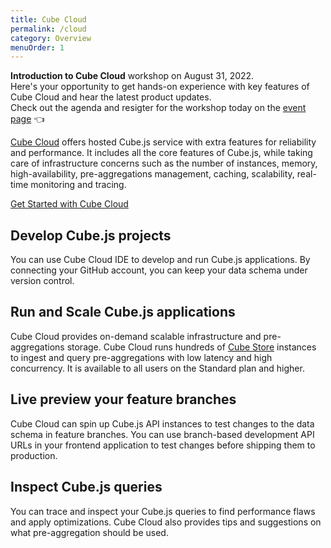 ```yaml
---
title: Cube Cloud
permalink: /cloud
category: Overview
menuOrder: 1
---
```


<InfoBox>
  <b>Introduction to Cube Cloud</b> workshop on August 31, 2022.<br/> 
  Here's your opportunity to get hands-on experience with key features of Cube Cloud and hear the latest product updates.<br /> 
  Check out the agenda and resigter for the workshop today on the <a href="https://cube.dev/events/introduction-to-cube-cloud/">event page</a> 👈
</InfoBox>
        
[Cube Cloud][link-cube-cloud] offers hosted Cube.js service with extra features
for reliability and performance. It includes all the core features of Cube.js,
while taking care of infrastructure concerns such as the number of instances,
memory, high-availability, pre-aggregations management, caching, scalability,
real-time monitoring and tracing.

[Get Started with Cube Cloud](/cloud/quickstart)

## Develop Cube.js projects

You can use Cube Cloud IDE to develop and run Cube.js applications. By
connecting your GitHub account, you can keep your data schema under version
control.

<LoomVideo url="https://www.loom.com/embed/f3965ba65be74374864b2fe5aa5517a7" />

## Run and Scale Cube.js applications

Cube Cloud provides on-demand scalable infrastructure and pre-aggregations
storage. Cube Cloud runs hundreds of [Cube Store][ref-cubestore] instances to
ingest and query pre-aggregations with low latency and high concurrency. It is
available to all users on the Standard plan and higher.

## Live preview your feature branches

Cube Cloud can spin up Cube.js API instances to test changes to the data schema
in feature branches. You can use branch-based development API URLs in your
frontend application to test changes before shipping them to production.

## Inspect Cube.js queries

You can trace and inspect your Cube.js queries to find performance flaws and
apply optimizations. Cube Cloud also provides tips and suggestions on what
pre-aggregation should be used.

[link-cube-cloud]: https://cube.dev/cloud
[ref-cubestore]: /caching/using-pre-aggregations#pre-aggregations-storage
